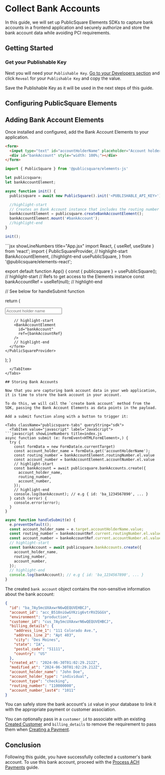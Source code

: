 

# Collect Bank Accounts

In this guide, we will set up PublicSquare Elements SDKs to capture bank accounts in a frontend application and securely authorize and store the bank account data while avoiding PCI requirements.

## Getting Started

<GettingStartedSection />

### Get your Publishable Key

Next you will need your `Publishable Key`. [Go to your Developers section](https://portal.publicsquare.com/developers/api-keys) and click `Reveal` for your `Publishable Key` and copy the value.

<Alert>Save the Publishable Key as it will be used in the next steps of this guide.</Alert>

## Configuring PublicSquare Elements

<ConfigureElementsSection />

## Adding Bank Account Elements

Once installed and configured, add the Bank Account Elements to your application.

<Tabs className="publicsquare-tabs" queryString="sdk">
  <TabItem value="javascript" label="JavaScript">

```html showLineNumbers title="index.html"
<form>
  <input type="text" id="accountHolderName" placeholder="Account holder name" />
  <div id="bankAccount" style="width: 100%;"></div>
</form>
```

```javascript showLineNumbers title="index.js"
import { PublicSquare } from '@publicsquare/elements-js'

let publicsquare;
let bankAccountElement;

async function init() {
  publicsquare = await new PublicSquare().init('<PUBLISHABLE_API_KEY>');

  //highlight-start
  // Creates an Bank Account instance that includes the routing number and account number
  bankAccountElement = publicsquare.createBankAccountElement();
  bankAccountElement.mount('#bankAccount');
  //highlight-end
}

init();
```
  </TabItem>
  <TabItem value="react" label="React">
```jsx showLineNumbers title="App.jsx"
import React, { useRef, useState } from 'react';
import {
  PublicSquareProvider,
  // highlight-start
  BankAccountElement,
  //highlight-end
  usePublicSquare,
} from '@publicsquare/elements-react';

export default function App() {
  const { publicsquare } = usePublicSquare();
  // highlight-start
  // Refs to get access to the Elements instance
  const bankAccountRef = useRef(null);
  // highlight-end

  // See below for handleSubmit function

  return (
    <PublicSquareProvider apiKey={apiKey}>
      <form onSubmit={handleSubmit}>
        <input
          type="text"
          name="accountHolderName"
          placeholder="Account holder name"
        />

        // highlight-start
        <BankAccountElement
          id="bankAccount"
          ref={bankAccountRef}
        />
        // highlight-end
      </form>
    </PublicSquareProvider>
  );
}
```
  </TabItem>
</Tabs>

## Storing Bank Accounts

Now that you are capturing bank account data in your web application, it is time to store the bank account in your account.

To do this, we will call the `create bank account` method from the SDK, passing the Bank Account Elements as data points in the payload.

Add a submit function along with a button to trigger it:

<Tabs className="publicsquare-tabs" queryString="sdk">
  <TabItem value="javascript" label="JavaScript">
```javascript showLineNumbers title=index.js
async function submit (e: FormEvent<HTMLFormElement>,) {
  try {
    const formData = new FormData(e.currentTarget)
    const account_holder_name = formData.get('accountHolderName');
    const routing_number = bankAccountElement.routingNumber.el.value
    const account_number = bankAccountElement.accountNumber.el.value
    // highlight-start
    const bankAccount = await publicsquare.bankAccounts.create({
      account_holder_name,
      routing_number,
      account_number,
    });
    // highlight-end
    console.log(bankAccount); // e.g { id: 'ba_1234567890', ... }
  } catch (error) {
    console.error(error);
  }
}
```
  </TabItem>
  <TabItem value="react" label="React">

```jsx showLineNumbers title=App.jsx
async function handleSubmit(e) {
  e.preventDefault();
  const account_holder_name = e.target.accountHolderName.value;
  const routing_number = bankeAccountRef.current.routingNumber.el.value
  const account_number = bankeAccountRef.current.accountNumber.el.value
  // highlight-start
  const bankAccount = await publicsquare.bankAccounts.create({
    account_holder_name,
    routing_number,
    account_number,
  });
  // highlight-end
  console.log(bankAccount); // e.g { id: 'ba_1234567890', ... }
}
```
  </TabItem>
</Tabs>

The created `bank account` object contains the non-sensitive information about the bank account:

```json showLineNumbers title=bankAccount.json
{
  "id": "ba_7Ay5mcUXAxwrN6wQEQUVEHBCJ",
  "account_id": "acc_B518niGwGYKzig6vtrRVZGGGV",
  "environment": "production",
  "customer_id": "cus_7Ay5mcUXAxwrN6wQEQUVEHBCJ",
  "billing_details": {
    "address_line_1": "111 Colorado Ave.",
    "address_line_2": "Apt 403",
    "city": "Des Moines",
    "state": "IA",
    "postal_code": "51111",
    "country": "US"
  },
  "created_at": "2024-06-30T01:02:29.212Z",
  "modified_at": "2024-06-30T01:02:29.212Z",
  "account_holder_name": "John Doe",
  "account_holder_type": "individual",
  "account_type": "checking",
  "routing_number": "110000000",
  "account_number_last4": "1011"
}
```

You can safely store the bank account's `id` value in your database to link it with the appropriate payment or customer association.

You can optionally pass in a `customer_id` to associate with an existing [Created Customer](/api/accounts/create-customer) and `billing_details` to remove the requirement to pass them when [Creating a Payment](/api/financial/create-payment).

## Conclusion

Following this guide, you have successfully collected a customer's bank account. To use this bank account, proceed with the [Process ACH Payments](/guides/payments/process-ach-payments) guide.
